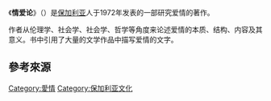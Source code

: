 《'''情爱论'''》（{{lang-bg|Любовта}}）是[[保加利亚|保加利亚]]人{{tsl|bg|Кирил Василев (философ)|基里尔·瓦西列夫}}于1972年发表的一部研究爱情的著作。

作者从伦理学、社会学、社会学、哲学等角度来论述爱情的本质、结构、内容及其意义。书中引用了大量的文学作品中描写爱情的文字。

== 參考來源 ==
{{Reflist}}
[[Category:愛情|Category:愛情]]
[[Category:保加利亚文化|Category:保加利亚文化]]